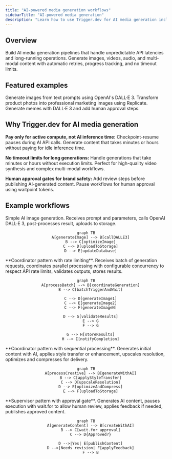 ```yaml
---
title: "AI-powered media generation workflows"
sidebarTitle: "AI-powered media generation"
description: "Learn how to use Trigger.dev for AI media generation including image creation, video synthesis, audio generation, and multi-modal content workflows"
---
```



## Overview

Build AI media generation pipelines that handle unpredictable API latencies and long-running operations. Generate images, videos, audio, and multi-modal content with automatic retries, progress tracking, and no timeout limits.

## Featured examples

<CardGroup cols={3}>
  <Card title="DALL·E 3" icon="book" href="/guides/examples/dall-e3-generate-image">
    Generate images from text prompts using OpenAI's DALL·E 3.
  </Card>
  <Card
    title="Product image generator"
    icon="book"
    href="/guides/example-projects/product-image-generator"
  >
    Transform product photos into professional marketing images using Replicate.
  </Card>
  <Card
    title="Meme generator (human-in-the-loop)"
    icon="book"
    href="/guides/example-projects/meme-generator-human-in-the-loop"
  >
    Generate memes with DALL·E 3 and add human approval steps.
  </Card>
</CardGroup>

## Why Trigger.dev for AI media generation

**Pay only for active compute, not AI inference time:** Checkpoint-resume pauses during AI API calls. Generate content that takes minutes or hours without paying for idle inference time.

**No timeout limits for long generations:** Handle generations that take minutes or hours without execution limits. Perfect for high-quality video synthesis and complex multi-modal workflows.

**Human approval gates for brand safety:** Add review steps before publishing AI-generated content. Pause workflows for human approval using waitpoint tokens.

## Example workflows

<Tabs>
  <Tab title="Image generation">
    Simple AI image generation. Receives prompt and parameters, calls OpenAI DALL·E 3, post-processes result, uploads to storage.

<div align="center">

```mermaid
graph TB
    A[generateImage] --> B[callDALLE3]
    B --> C[optimizeImage]
    C --> D[uploadToStorage]
    D --> E[updateDatabase]
```

</div>
  </Tab>

  <Tab title="Batch generation">
    **Coordinator pattern with rate limiting**. Receives batch of generation requests, coordinates parallel processing with configurable concurrency to respect API rate limits, validates outputs, stores results.

<div align="center">

```mermaid
graph TB
    A[processBatch] --> B[coordinateGeneration]
    B --> C[batchTriggerAndWait]

    C --> D[generateImage1]
    C --> E[generateImage2]
    C --> F[generateImageN]

    D --> G[validateResults]
    E --> G
    F --> G

    G --> H[storeResults]
    H --> I[notifyCompletion]
```

</div>
  </Tab>

  <Tab title="Multi-step pipeline">
    **Coordinator pattern with sequential processing**. Generates initial content with AI, applies style transfer or enhancement, upscales resolution, optimizes and compresses for delivery.

<div align="center">

```mermaid
graph TB
    A[processCreative] --> B[generateWithAI]
    B --> C[applyStyleTransfer]
    C --> D[upscaleResolution]
    D --> E[optimizeAndCompress]
    E --> F[uploadToStorage]
```

</div>
  </Tab>

  <Tab title="Human-in-the-loop">
    **Supervisor pattern with approval gate**. Generates AI content, pauses execution with wait.for to allow human review, applies feedback if needed, publishes approved content.

<div align="center">

```mermaid
graph TB
    A[generateContent] --> B[createWithAI]
    B --> C[wait.for approval]
    C --> D{Approved?}

    D -->|Yes| E[publishContent]
    D -->|Needs revision| F[applyFeedback]
    F --> B
```

</div>
  </Tab>
</Tabs>

<UseCasesCards />

